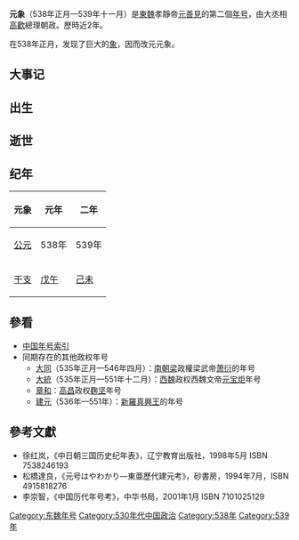 {{noteTA
|1=zh-hans:元宝炬; zh-hant:元寶炬;
}}
{{Eranamebox|年号=元象
|起讫时间= 538年正月—539年十一月
|政权= 東魏
|帝王= 孝靜帝元善見
|历时= 近2年
|timeline= <timeline>
ImageSize  = width:200 height:50
PlotArea   = width:180 height:30 left:10 bottom:20
TimeAxis   = orientation:horizontal
DateFormat = yyyy
Period     = from:439 till:581
AlignBars  = early
ScaleMajor = increment:33 start:439
Colors =
  id:canvas value:rgb(1,1,0.85)
BackgroundColors = canvas:canvas
PlotData =
  width:15 color:black
  bar:era from:start till:end
  bar:era from:534 till:550 color:red
  bar:era from:534 till:550 color:green
  bar:era from:538 till:539 color:blue
</timeline>
|说明= <span style="color: blue">元象</span>在'''北朝'''、<span style="color: red">東魏</span>和<span style="color: green">元善見</span>时期的位置。 
}}

'''元象'''（538年正月—539年十一月）是[[東魏|東魏]]孝靜帝[[元善見|元善見]]的第二個[[年号|年号]]，由大丞相[[高歡|高歡]]總理朝政。歷時近2年。

在538年正月，发现了巨大的[[象|象]]，因而改元元象。

==大事记==

==出生==

==逝世==

==纪年==

{| class="wikitable" 
!元象!!元年!!二年
|-
![[公元纪年|公元]]
|538年||539年
|-
![[干支纪年|干支]]
|[[戊午|戊午]]||[[己未|己未]]
|}

==參看==
*[[中国年号索引|中国年号索引]]
*同期存在的其他政权年号
**[[大同_(萧衍)|大同]]（535年正月—546年四月）：[[南朝梁|南朝梁]]政權梁武帝[[萧衍|萧衍]]的年号
**[[大统_(元宝炬)|大統]]（535年正月—551年十二月）：[[西魏|西魏]]政权西魏文帝[[元宝炬|元宝炬]]年号
**[[章和_(麴坚)|章和]]：[[高昌|高昌]]政权[[麴坚|麴坚]]年号
**[[建元_(新羅法興王)|建元]]（536年—551年）：[[新羅|新羅]][[新羅真興王|真興王]]的年号

==參考文獻==
*徐红岚，《中日朝三国历史纪年表》，辽宁教育出版社，1998年5月 ISBN 7538246193
*松橋達良，《元号はやわかり—東亜歷代建元考》，砂書房，1994年7月，ISBN 4915818276
*李崇智，《中国历代年号考》，中华书局，2001年1月 ISBN 7101025129

{{年号|[[天平_(元善見)|天平]]|[[中国年号索引|東魏年号]]|[[兴和_(年号)|兴和]]}}
{{魏晋南北朝年号}}
[[Category:东魏年号|Category:东魏年号]]
[[Category:530年代中国政治|Category:530年代中国政治]]
[[Category:538年|Category:538年]]
[[Category:539年|Category:539年]]